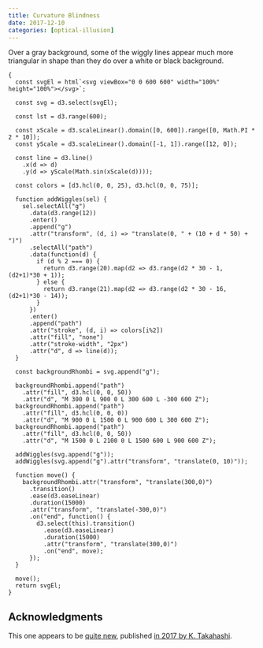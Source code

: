 ```yaml
---
title: Curvature Blindness
date: 2017-12-10
categories: [optical-illusion]
---
```

 
Over a gray background, some of the wiggly lines appear much more
triangular in shape than they do over a white or black background.

```ojs
{
  const svgEl = html`<svg viewBox="0 0 600 600" width="100%" height="100%"></svg>`;

  const svg = d3.select(svgEl);

  const lst = d3.range(600);

  const xScale = d3.scaleLinear().domain([0, 600]).range([0, Math.PI * 2 * 10]);
  const yScale = d3.scaleLinear().domain([-1, 1]).range([12, 0]);

  const line = d3.line()
    .x(d => d)
    .y(d => yScale(Math.sin(xScale(d))));

  const colors = [d3.hcl(0, 0, 25), d3.hcl(0, 0, 75)];

  function addWiggles(sel) {
    sel.selectAll("g")
      .data(d3.range(12))
      .enter()
      .append("g")
      .attr("transform", (d, i) => "translate(0, " + (10 + d * 50) + ")")
      .selectAll("path")
      .data(function(d) {
        if (d % 2 === 0) {
          return d3.range(20).map(d2 => d3.range(d2 * 30 - 1,  (d2+1)*30 + 1));
        } else {
          return d3.range(21).map(d2 => d3.range(d2 * 30 - 16, (d2+1)*30 - 14));
        }
      })
      .enter()
      .append("path")
      .attr("stroke", (d, i) => colors[i%2])
      .attr("fill", "none")
      .attr("stroke-width", "2px")
      .attr("d", d => line(d));
  }

  const backgroundRhombi = svg.append("g");

  backgroundRhombi.append("path")
    .attr("fill", d3.hcl(0, 0, 50))
    .attr("d", "M 300 0 L 900 0 L 300 600 L -300 600 Z");
  backgroundRhombi.append("path")
    .attr("fill", d3.hcl(0, 0, 0))
    .attr("d", "M 900 0 L 1500 0 L 900 600 L 300 600 Z");
  backgroundRhombi.append("path")
    .attr("fill", d3.hcl(0, 0, 50))
    .attr("d", "M 1500 0 L 2100 0 L 1500 600 L 900 600 Z");

  addWiggles(svg.append("g"));
  addWiggles(svg.append("g").attr("transform", "translate(0, 10)"));

  function move() {
    backgroundRhombi.attr("transform", "translate(300,0)")
      .transition()
      .ease(d3.easeLinear)
      .duration(15000)
      .attr("transform", "translate(-300,0)")
      .on("end", function() {
        d3.select(this).transition()
          .ease(d3.easeLinear)
          .duration(15000)
          .attr("transform", "translate(300,0)")
          .on("end", move);
      });
  }

  move();
  return svgEl;
}
```

## Acknowledgments

This one appears to be
[quite new](http://blogs.discovermagazine.com/neuroskeptic/2017/12/08/curvature-blindness-illusion/),
published [in 2017 by K. Takahashi](https://www.ncbi.nlm.nih.gov/pubmed/29204264).